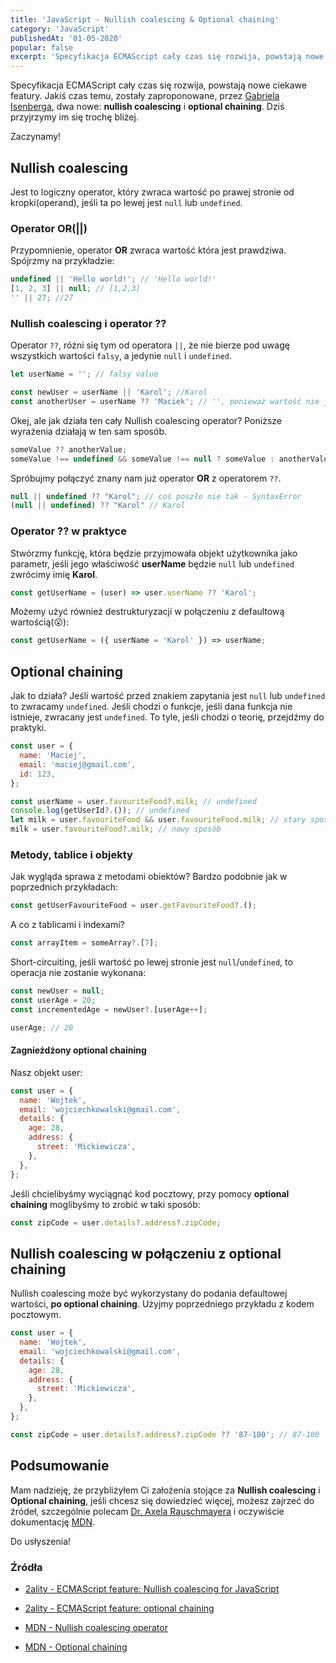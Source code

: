 ```yaml
---
title: 'JavaScript - Nullish coalescing & Optional chaining'
category: 'JavaScript'
publishedAt: '01-05-2020'
popular: false
excerpt: 'Specyfikacja ECMAScript cały czas się rozwija, powstają nowe ciekawe featury. Jakiś czas temu, zostały zaproponowane dwa nowe: nullish coalescing i optional chaining'
---
```


Specyfikacja ECMAScript cały czas się rozwija, powstają nowe ciekawe featury. Jakiś czas temu, zostały
zaproponowane, przez [Gabriela Isenberga](https://twitter.com/the_gisenberg), dwa nowe: **nullish coalescing** i **optional chaining**. Dziś przyjrzymy im się trochę bliżej.

Zaczynamy!

## Nullish coalescing

Jest to logiczny operator, który zwraca wartość po prawej stronie od kropki(operand), jeśli ta po lewej jest `null` lub `undefined`.

### Operator OR(||)

Przypomnienie, operator **OR** zwraca wartość która jest prawdziwa. Spójrzmy na przykładzie:

```js
undefined || 'Hello world!'; // 'Hello world!'
[1, 2, 3] || null; // [1,2,3]
'' || 27; //27
```

### Nullish coalescing i operator ??

Operator `??`, różni się tym od operatora `||`, że nie bierze pod uwagę wszystkich wartości `falsy`, a jedynie `null` i `undefined`.

```js
let userName = ''; // falsy value

const newUser = userName || 'Karol'; //Karol
const anotherUser = userName ?? 'Maciek'; // '', ponieważ wartość nie jest null/undefined
```

Okej, ale jak działa ten cały Nullish coalescing operator? Poniższe wyrażenia działają w ten sam sposób.

```js
someValue ?? anotherValue;
someValue !== undefined && someValue !== null ? someValue : anotherValue;
```

Spróbujmy połączyć znany nam już operator **OR** z operatorem `??`.

```js
null || undefined ?? "Karol"; // coś poszło nie tak - SyntaxError
(null || undefined) ?? "Karol" // Karol
```

### Operator ?? w praktyce

Stwórzmy funkcję, która będzie przyjmowała objekt użytkownika jako parametr, jeśli jego właściwość **userName** będzie `null` lub `undefined` zwrócimy imię **Karol**.

```js
const getUserName = (user) => user.userName ?? 'Karol';
```

Możemy użyć również destrukturyzacji w połączeniu z defaultową wartością(😮):

```js
const getUserName = ({ userName = 'Karol' }) => userName;
```

## Optional chaining

Jak to działa? Jeśli wartość przed znakiem zapytania jest `null` lub `undefined` to zwracamy `undefined`. Jeśli chodzi o funkcje, jeśli dana funkcja nie istnieje, zwracany jest `undefined`. To tyle, jeśli chodzi o teorię, przejdźmy do praktyki.

```js
const user = {
  name: 'Maciej',
  email: 'maciej@gmail.com',
  id: 123,
};

const userName = user.favouriteFood?.milk; // undefined
console.log(getUserId?.()); // undefined
let milk = user.favouriteFood && user.favouriteFood.milk; // stary sposób
milk = user.favouriteFood?.milk; // nowy sposób
```

### Metody, tablice i objekty

Jak wygląda sprawa z metodami obiektów? Bardzo podobnie jak w poprzednich przykładach:

```js
const getUserFavouriteFood = user.getFavouriteFood?.();
```

A co z tablicami i indexami?

```js
const arrayItem = someArray?.[7];
```

Short-circuiting, jeśli wartość po lewej stronie jest `null`/`undefined`, to operacja nie zostanie wykonana:

```js
const newUser = null;
const userAge = 20;
const incrementedAge = newUser?.[userAge++];

userAge; // 20
```

#### Zagnieżdżony optional chaining

Nasz objekt user:

```js
const user = {
  name: 'Wojtek',
  email: 'wojciechkowalski@gmail.com',
  details: {
    age: 28,
    address: {
      street: 'Mickiewicza',
    },
  },
};
```

Jeśli chcielibyśmy wyciągnąć kod pocztowy, przy pomocy **optional chaining** moglibyśmy to zrobić w taki sposób:

```js
const zipCode = user.details?.address?.zipCode;
```

## Nullish coalescing w połączeniu z optional chaining

Nullish coalescing może być wykorzystany do podania defaultowej wartości, **po optional chaining**.
Użyjmy poprzedniego przykładu z kodem pocztowym.

```js
const user = {
  name: 'Wojtek',
  email: 'wojciechkowalski@gmail.com',
  details: {
    age: 28,
    address: {
      street: 'Mickiewicza',
    },
  },
};

const zipCode = user.details?.address?.zipCode ?? '87-100'; // 87-100
```

## Podsumowanie

Mam nadzieję, że przybliżyłem Ci założenia stojące za **Nullish coalescing** i **Optional chaining**, jeśli chcesz się dowiedzieć więcej, możesz zajrzeć do źródeł, szczególnie polecam [Dr. Axela Rauschmayera](https://2ality.com/index.html) i oczywiście dokumentację [MDN](https://developer.mozilla.org/en-US/).

Do usłyszenia!

### Źródła

- [2ality - ECMAScript feature: Nullish coalescing for JavaScript](https://2ality.com/2019/08/nullish-coalescing.html)

- [2ality - ECMAScript feature: optional chaining](https://2ality.com/2019/07/optional-chaining.html)

- [MDN - Nullish coalescing operator](https://developer.mozilla.org/en-US/docs/Web/JavaScript/Reference/Operators/Nullish_coalescing_operator)

- [MDN - Optional chaining](https://developer.mozilla.org/en-US/docs/Web/JavaScript/Reference/Operators/Optional_chaining)
